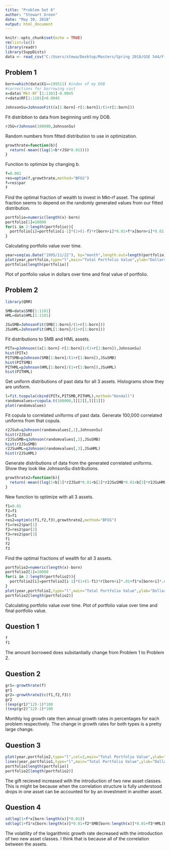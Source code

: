 ---
title: "Problem Set 6"
author: "Stewart Green"
date: "May 30, 2018"
output: html_document
---

```{r setup, include=FALSE}
knitr::opts_chunk$set(echo = TRUE)
rm(list=ls())
library(readr)
library(SuppDists)
data <- read_csv("C:/Users/stewa/Desktop/Masters/Spring 2018/GSE 544/F-F_Research_Data_Factors.CSV")
```

## Problem 1

```{r}
born=which(data$X1==199511) #index of my DOB
#corrections for borrowing cost
x=data$`Mkt-RF`[1:1101]-0.0045
r=data$RF[1:1101]+0.0045
```

```{r}
JohnsonSu=JohnsonFit((x[1:born]-r[1:born])/(1+r[1:born]))
```
Fit distribtion to data from beginning until my DOB.

```{r}
rJSU=rJohnson(100000,JohnsonSu)
```
Random numbers from fitted distribution to use in optimization.

```{r}
growthrate=function(b){
  return(-mean((log(1+b*rJSU*0.01))))
}
```
Function to optimize by changing b.

```{r, warning=FALSE, message=FALSE}
f=0.001
res=optim(f,growthrate,method="BFGS")
f=res$par
f
```
Find the optimal fraction of wealth to invest in Mkt-rf asset. The optimal fraction seems to depend on the randomly generated values from our fitted distribution.

```{r}
portfolio=numeric(length(x)-born)
portfolio[1]=10000
for(i in 2:length(portfolio)){
  portfolio[i]=portfolio[i-1]*(1+(1-f)*r[born+i]*0.01+f*x[born+i]*0.01)
}
```
Calculating portfolio value over time.

```{r}
year=seq(as.Date("1995/11/22"), by="month",length.out=length(portfolio))
plot(year,portfolio,type="l",main="Total Portfolio Value",ylab="Dollars",xlab="Years")
portfolio[length(portfolio)]
```
Plot of portfolio value in dollars over time and final value of portfolio.


## Problem 2

```{r, echo=FALSE, warning=FALSE, message=FALSE}
library(QRM)

SMB=data$SMB[1:1101]
HML=data$HML[1:1101]
```

```{r}
JSuSMB=JohnsonFit(SMB[1:born]/(1+r[1:born]))
JSuHML=JohnsonFit(HML[1:born]/(1+r[1:born]))
```
Fit distributions to SMB and HML assets.

```{r}
PITx=pJohnson((x[1:born]-r[1:born])/(1+r[1:born]),JohnsonSu)
hist(PITx)
PITSMB=pJohnson(SMB[1:born]/(1+r[1:born]),JSuSMB)
hist(PITSMB)
PITHML=pJohnson(HML[1:born]/(1+r[1:born]),JSuHML)
hist(PITHML)
```
Get uniform distributions of past data for all 3 assets. Histograms show they are uniform.

```{r, warning=FALSE, message=FALSE}
l=fit.tcopula(cbind(PITx,PITSMB,PITHML),method="Kendall")
randomvalues=rcopula.t(100000,l[[2]],l[[1]])
plot(randomvalues)
```
Fit copula to correlated uniforms of past data. Generate 100,000 correlated uniforms from that copula.

```{r}
r2JSuX=qJohnson(randomvalues[,1],JohnsonSu)
hist(r2JSuX)
r2JSuSMB=qJohnson(randomvalues[,2],JSuSMB)
hist(r2JSuSMB)
r2JSuHML=qJohnson(randomvalues[,3],JSuHML)
hist(r2JSuHML)
```
Generate distributions of data from the generated correlated uniforms. Show they look like JohnsonSu distributions.

```{r}
growthrate2=function(b){
  return(-mean((log(1+b[1]*r2JSuX*0.01+b[2]*r2JSuSMB*0.01+b[3]*r2JSuHML*0.01))))
}
```
New function to optimize with all 3 assets.

```{r, warning=FALSE, message=FALSE}
f1=0.01
f2=f1
f3=f1
res2=optim(c(f1,f2,f3),growthrate2,method="BFGS")
f1=res2$par[1]
f2=res2$par[2]
f3=res2$par[3]
f1
f2
f3
```
Find the optimal fractions of wealth for all 3 assets.

```{r}
portfolio2=numeric(length(x)-born)
portfolio2[1]=10000
for(i in 2:length(portfolio2)){
  portfolio2[i]=portfolio2[i-1]*(1+(1-f1)*r[born+i]*.01+f1*x[born+i]*.01+f2*SMB[born+i]*.01+f3*HML[born+i]*.01)
}
plot(year,portfolio2,type="l",main="Total Portfolio Value",ylab="Dollars",xlab="Years")
portfolio2[length(portfolio2)]
```
Calculating portfolio value over time. Plot of portfolio value over time and final portfolio value.


## Question 1
```{r}
f
f1
```
The amount borrowed does substantially change from Problem 1 to Problem 2.


## Question 2

```{r}
gr1=-growthrate(f)
gr1
gr2=-growthrate2(c(f1,f2,f3))
gr2
((exp(gr1)^12)-1)*100
((exp(gr2)^12)-1)*100
```
Monthly log growth rate then annual growth rates in percentages for each problem respectively. The change in growth rates for both types is a pretty large change.


## Question 3

```{r}
plot(year,portfolio2,type="l",col=2,main="Total Portfolio Value",ylab="Dollars",xlab="Years")
lines(year,portfolio1,type="l",main="Total Portfolio Value",ylab="Dollars",xlab="Years")
portfolio[length(portfolio)]
portfolio2[length(portfolio2)]
```
The gift recieved increased with the introduction of two new asset classes. This is might be because when the correlation structure is fully understood drops in one asset can be accounted for by an investment in another asset. 


## Question 4

```{r}
sd(log(1+f*x[born:length(x)]*0.01))
sd(log(1+f1*x[born:length(x)]*0.01+f2*SMB[born:length(x)]*0.01+f3*HML[born:length(x)]*0.01))
```
The volatility of the logarithmic growth rate decreased with the introduction of two new asset classes. I think that is because all of the correlation between the assets.
